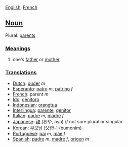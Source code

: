 [[English]], [[French]]

==[[Noun]]==

Plural: [[parents]]

===[[Meaning]]s===

#one's [[father]] or [[mother]]

===[[Translation]]s===
*[[Dutch]]: [[ouder]] ''m''
*[[Esperanto]]: [[patro]] ''m'', [[patrino]] ''f''
*[[French]]: parent ''m''
*[[Ido]]: [[genitoro]]
*[[Indonesian]]: [[orangtua]]
*[[Interlingua]]: [[parente]], [[genitor]]
*[[Italian]]: [[padre]] ''m'', [[madre]] ''f''
*[[Japanese]]: [[親]] (おや, oya)  // not sure plural or singular
*[[Korean]]: [[부모님]] [父母-] (bumonim)
*[[Portuguese]]: [[pai]] ''m'', [[mãe]] ''f''
*[[Spanish]]: [[padre]] ''m'', [[madre]] ''f'', [[origen]] ''m''